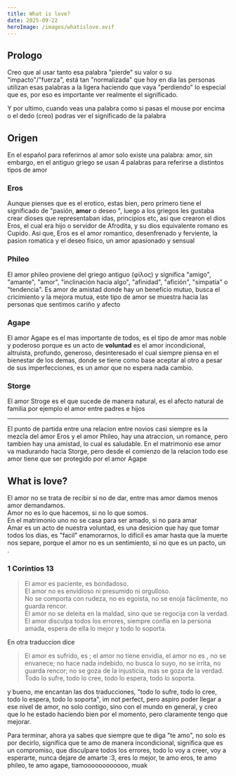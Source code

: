 ```yaml
---
title: What is love?
date: 2025-09-22
heroImage: /images/whatislove.avif
---
```



## Prologo

Creo que al usar tanto esa palabra "pierde" su valor o su "impacto"/"fuerza", está tan "normalizada" que hoy en dia las personas utilizan esas palabras a la ligera haciendo que vaya "perdiendo" lo especial que es, por eso es importante ver realmente el significado.

Y por ultimo, cuando veas una palabra como <Tooltip client:load word="esta" meaning="JKDLSAJKL" /> si pasas el mouse por encima o el dedo (creo) podras ver el significado de la palabra

## Origen

En el español para referirnos al amor solo existe una palabra: amor, sin embargo, en el antiguo griego se usan 4 palabras para referirse a distintos tipos de amor

### Eros

Aunque pienses que es el erotico, estas bien, pero primero tiene el significado de "pasión, **amor** o deseo <Tooltip client:load word="vehemente" meaning=" que tiene una fuerza impetuosa, ardiente y lleno de pasion"/>", luego a los griegos les gustaba crear dioses que representaban idas, principios etc, asi que crearon el dios Eros, el cual era hijo o servidor de Afrodita, y su dios equivalente romano es Cupido. Asi que, Eros es el amor romantico, desenfrenado y ferviente, la pasion romatica y el deseo fisico, un amor apasionado y sensual

### Phileo

El amor phileo proviene del griego antiguo (φίλος) y significa "amigo", "amante", "amor", "inclinación hacia algo", "afinidad", "afición", "simpatía" o "tendencia". Es amor de amistad donde hay un beneficio mutuo, busca el cricimiento y la mejora mutua, este tipo de amor se muestra hacia las personas que sentimos cariño y afecto

### Agape

El amor Agape es el mas importante de todos, es el tipo de amor mas noble y poderoso porque es un acto de **voluntad** es el amor incondicional, altruista, profundo, generoso, desinteresado el cual siempre piensa en el bienestar de los demas, donde se tiene como base aceptar al otro a pesar de sus imperfecciones, es un amor que no espera nada cambio.

### Storge

El amor Stroge es el que sucede de manera natural, es el afecto natural de familia por ejemplo el amor entre padres e hijos

---

El punto de partida entre una relacion entre novios casi siempre es la mezcla del amor Eros y el amor Phileo, hay una atraccion, un romance, pero tambien hay una amistad, lo cual es saludable. En el matrimonio ese amor va madurando hacia Storge, pero desde el comienzo de la relacion todo ese amor tiene que ser protegido por el amor Agape

## What is love?

El amor no se trata de recibir si no de dar, entre mas amor damos menos amor demandamos.\
Amor no es lo que hacemos, si no lo que somos.\
En el matrimonio uno no se casa para ser amado, si no para amar\
Amar es un acto de nuestra voluntad, es una desicion que hay que tomar todos los dias, es "facil" enamorarnos, lo dificil
es amar hasta que la muerte nos separe, porque el amor no es un sentimiento, si no que es un pacto, un <Tooltip client:load word="compromiso" meaning="Es cumplir con lo prometido aun ante circunstancias adversas."/>.

### 1 Corintios 13

> El amor es paciente, es bondadoso.\
> El amor no es envidioso ni presumido ni orgulloso.\
> No se comporta con rudeza, no es egoísta, no se enoja fácilmente, no guarda rencor.\
> El amor no se deleita en la maldad, sino que se regocija con la verdad.\
> El amor disculpa todos los errores, siempre confía en la persona amada, espera de ella lo mejor y todo lo soporta.

En otra traduccion dice

> El amor es sufrido, es <Tooltip client:load word="benigno" meaning="Algo o alguien que es amable, bueno o no causa daño." />; el amor no tiene envidia, el amor no es <Tooltip client:load word="jactancioso" meaning="se refiere a alguien que presume excesivamente de sus logros, cualidades o bienes, generalmente de manera arrogante o exagerada"/>, no se envanece; no hace nada indebido, no busca lo suyo, no se irrita, no guarda rencor; no se goza de la injusticia, mas se goza de la verdad. Todo lo sufre, todo lo cree, todo lo espera, todo lo soporta.

y bueno, me encantan las dos traducciones, "todo lo sufre, todo lo cree, todo lo espera, todo lo soporta", im not perfect, pero aspiro poder llegar a ese nivel de amor, no solo contigo, sino con el mundo en general, y creo que lo he estado haciendo bien por el momento, pero claramente tengo que mejorar.

Para terminar, ahora ya sabes que siempre que te diga "te amo", no solo es por decirlo, significa que te amo de manera incondicional, significa que es un compromiso, que disculpare todos los errores, todo lo voy a creer, voy a esperarte, nunca dejare de amarte :3, eres lo mejor, te amo eros, te amo phileo, te amo agape, tiamoooooooooooo, muak
